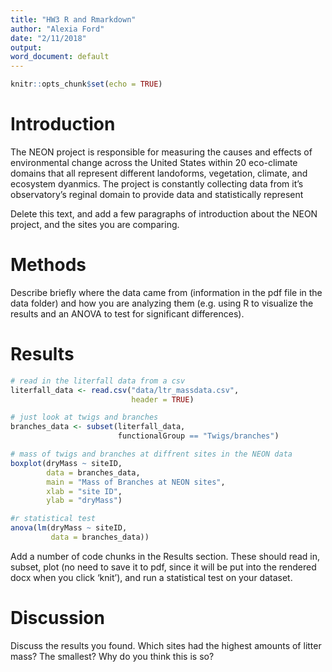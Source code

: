```yaml
---
title: "HW3 R and Rmarkdown"
author: "Alexia Ford"
date: "2/11/2018"
output:
word_document: default
---
```


```r
knitr::opts_chunk$set(echo = TRUE)
```

# Introduction
The NEON project is responsible for measuring the causes and effects of environmental change across the United States within 20 eco-climate domains that all represent different landoforms, vegetation, climate, and ecosystem dyanmics. The project is constantly collecting data from it's observatory's reginal domain to provide data and statistically represent

Delete this text, and add a few paragraphs of introduction about the NEON project, and the sites you are comparing.

# Methods

Describe briefly where the data came from (information in the pdf file in the data folder) and how you are analyzing them (e.g. using R to visualize the results and an ANOVA to test for significant differences).

# Results

```r
# read in the literfall data from a csv
literfall_data <- read.csv("data/ltr_massdata.csv",
                           header = TRUE)
```

```r
# just look at twigs and branches
branches_data <- subset(literfall_data, 
                        functionalGroup == "Twigs/branches")
```

```r
# mass of twigs and branches at diffrent sites in the NEON data
boxplot(dryMass ~ siteID,
        data = branches_data,
        main = "Mass of Branches at NEON sites",
        xlab = "site ID",
        ylab = "dryMass")

#r statistical test
anova(lm(dryMass ~ siteID,
         data = branches_data))
```



Add a number of code chunks in the Results section. These should read in, subset, plot (no need to save it to pdf, since it will be put into the rendered docx when you click 'knit'), and run a statistical test on your dataset.

# Discussion

Discuss the results you found. Which sites had the highest amounts of litter mass? The smallest? Why do you think this is so?
